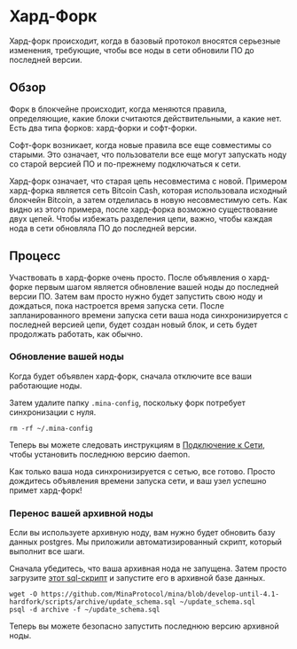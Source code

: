 
# Хард-Форк

Хард-форк происходит, когда в базовый протокол вносятся серьезные изменения, требующие, чтобы все ноды в сети обновили ПО до последней версии.

## Обзор

Форк в блокчейне происходит, когда меняются правила, определяющие, какие блоки считаются действительными, а какие нет. Есть два типа форков: хард-форки и софт-форки.

Софт-форк возникает, когда новые правила все еще совместимы со старыми. Это означает, что пользователи все еще могут запускать ноду со старой версией ПО и по-прежнему подключаться к сети.

Хард-форк означает, что старая цепь несовместима с новой. Примером хард-форка является сеть Bitcoin Cash, которая использовала исходный блокчейн Bitcoin, а затем отделилась в новую несовместимую сеть. Как видно из этого примера, после хард-форка возможно существование двух цепей. Чтобы избежать разделения цепи, важно, чтобы каждая нода в сети обновляла ПО до последней версии.

## Процесс

Участвовать в хард-форке очень просто. После объявления о хард-форке первым шагом является обновление вашей ноды до последней версии ПО. Затем вам просто нужно будет запустить свою ноду и дождаться, пока настроется время запуска сети. После запланированного времени запуска сети ваша нода синхронизируется с последней версией цепи, будет создан новый блок, и сеть будет продолжать работать, как обычно.

### Обновление вашей ноды

Когда будет объявлен хард-форк, сначала отключите все ваши работающие ноды.

Затем удалите папку `.mina-config`, поскольку форк потребует синхронизации с нуля.

```
rm -rf ~/.mina-config
```

Теперь вы можете следовать инструкциям в [Подключение к Сети](/docs/connecting), чтобы установить последнюю версию daemon.

Как только ваша нода синхронизируется с сетью, все готово. Просто дождитесь объявления времени запуска сети, и ваш узел успешно примет хард-форк!

### Перенос вашей архивной ноды

Если вы используете архивную ноду, вам нужно будет обновить базу данных postgres. Мы приложили автоматизированный скрипт, который выполнит все шаги.

Сначала убедитесь, что ваша архивная нода не запущена. Затем просто загрузите [этот sql-скрипт](https://github.com/MinaProtocol/mina/blob/develop-until-4.1-hardfork/scripts/archive/update_schema.sql) и запустите его в архивной базе данных.


```
wget -O https://github.com/MinaProtocol/mina/blob/develop-until-4.1-hardfork/scripts/archive/update_schema.sql ~/update_schema.sql
psql -d archive -f ~/update_schema.sql
```

Теперь вы можете безопасно запустить последнюю версию архивной ноды.
